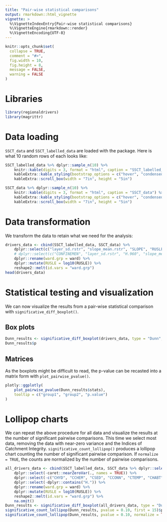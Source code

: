 ```yaml
---
title: "Pair-wise statistical comparisons"
output: rmarkdown::html_vignette
vignette: >
  %\VignetteIndexEntry{Pair-wise statistical comparisons}
  %\VignetteEngine{rmarkdown::render}
  %\VignetteEncoding{UTF-8}
---
```


```r
knitr::opts_chunk$set(
  collapse = TRUE,
  comment = "#>",
  fig.width = 10,
  fig.height = 8,
  message = FALSE,
  warning = FALSE
)
```

# Libraries

```r
library(regionaldrivers)
library(magrittr)
```

# Data loading

`SSCT_data` and `SSCT_labelled_data` are loaded with the package.
Here is what 10 random rows of each looks like:

```r
SSCT_labelled_data %>% dplyr::sample_n(10) %>%
	knitr::kable(digits = 3, format = "html", caption = "SSCT_labelled_data") %>% 
	kableExtra::kable_styling(bootstrap_options = c("hover", "condensed")) %>% 
	kableExtra::scroll_box(width = "7in", height = "5in")
```

```r
SSCT_data %>% dplyr::sample_n(10) %>%
	knitr::kable(digits = 3, format = "html", caption = "SSCT_data") %>% 
	kableExtra::kable_styling(bootstrap_options = c("hover", "condensed")) %>% 
	kableExtra::scroll_box(width = "7in", height = "5in")	
```

# Data transformation

We transform the data to retain what we need for the analysis:

```r
drivers_data <- cbind(SSCT_labelled_data, SSCT_data) %>%
	dplyr::select(c("layer_sd.rstr", "slope_mean.rstr", "SLOPE", "RUSLE", "ward"))	%>%
	# dplyr::select(c("CONFINEMEN", "layer_sd.rstr", "H.960", "slope_mean.rstr", "SLOPE", "RUSLE", "ward"))	%>%
	dplyr::rename(ward.grp = ward) %>%
	dplyr::mutate(RUSLE = log10(RUSLE)) %>%
	reshape2::melt(id.vars = "ward.grp")
head(drivers_data)
```

# Statistical testing and visualization

We can now visualize the results from a pair-wise statistical comparison with `significative_diff_boxplot()`.

## Box plots

```r
Dunn_results <- significative_diff_boxplot(drivers_data, type = "Dunn", padjmeth = "bonferroni", pvalue = 0.10, no_label = TRUE)
Dunn_results$p
```

## Matrices

As the boxplots might be difficult to read, the p-value can be recasted into a matrix form with `plot_pairwise_pvalue()`.

```r
plotly::ggplotly(
	plot_pairwise_pvalue(Dunn_results$stats),
	tooltip = c("group1", "group2", "p.value")
)	
```

# Lollipop charts

We can repeat the above procedure for all data and visualize the results at the number of significant pairwise comparisons.
This time we select most data, removing the data with near-zero variance and the Indices of Catchment Integrity.
`significative_count_lollipop()` produces a lollipop chart counting the number of significant pairwise comparison.
If `normalize = TRUE`, the counts are normalized by the number of pairwise comparisons.

```r
all_drivers_data <- cbind(SSCT_labelled_data, SSCT_data %>% dplyr::select("ward")) %>%
	dplyr::select(-caret::nearZeroVar(., names = TRUE)) %>%
	dplyr::select(-c("CHYD", "CCHEM", "CSED", "CCONN", "CTEMP", "CHABT", "ICI", "WHYD", "WCHEM", "WSED", "WCONN", "WTEMP", "WHABT")) %>%
	dplyr::select(-dplyr::contains("H.")) %>%
	dplyr::rename(ward.grp = ward) %>%
	dplyr::mutate(RUSLE = log10(RUSLE)) %>%
	reshape2::melt(id.vars = "ward.grp") %>%
	na.omit()
Dunn_results <- significative_diff_boxplot(all_drivers_data, type = "Dunn", padjmeth = "bonferroni", pvalue = 0.10)
significative_count_lollipop(Dunn_results, pvalue = 0.10, first = 15)$p %>% plotly::ggplotly() 
significative_count_lollipop(Dunn_results, pvalue = 0.10, normalize = TRUE, first = 15)$p %>% plotly::ggplotly()
```